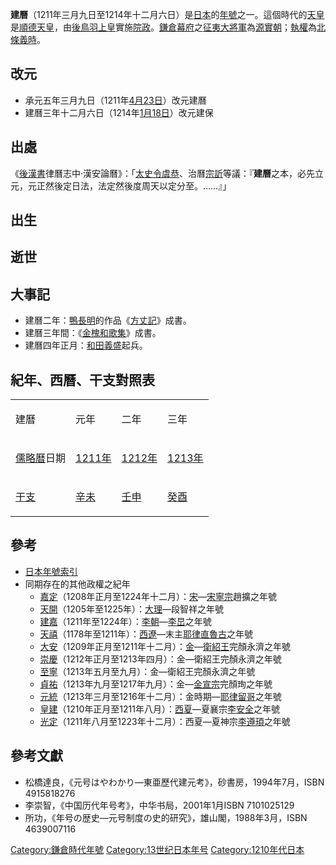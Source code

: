 {{japanese|japanese=建暦|kana=けんりゃく|romaji=Kenryaku}}

'''建曆'''（1211年三月九日至1214年十二月六日）是[[日本|日本]]的[[年號|年號]]之一。這個時代的[[天皇|天皇]]是[[順德天皇|順德天皇]]，由[[後鳥羽上皇|後鳥羽上皇]]實施[[院政|院政]]。[[鎌倉幕府|鎌倉幕府]]之[[征夷大將軍|征夷大將軍]]為[[源實朝|源實朝]]；[[執權|執權]]為[[北條義時|北條義時]]。

== 改元 ==
*承元五年三月九日（1211年[[4月23日|4月23日]]）改元建曆
*建曆三年十二月六日（1214年[[1月18日|1月18日]]）改元建保

== 出處 ==
《[[後漢書|後漢書]]律曆志中·漢安論曆》：「[[太史令|太史令]][[虞恭|虞恭]]、治曆[[宗訢|宗訢]]等議：『'''建曆'''之本，必先立元，元正然後定日法，法定然後度周天以定分至。……』」

== 出生 ==

== 逝世 ==

== 大事記 ==
*建曆二年：[[鴨長明|鴨長明]]的作品《[[方丈記|方丈記]]》成書。
*建曆三年間：《[[金槐和歌集|金槐和歌集]]》成書。
*建曆四年正月：[[和田義盛|和田義盛]]起兵。

== 紀年、西曆、干支對照表 ==
{| class="wikitable" cellspacing=0 style="text-align:center"
|- style="background-color:#CCCCCC"
|建曆||元年||二年||三年
|-
|[[儒略曆|儒略曆]]日期||[[1211年|1211年]]||[[1212年|1212年]]||[[1213年|1213年]]
|-
|[[干支|干支]]||[[辛未|辛未]]||[[壬申|壬申]]||[[癸酉|癸酉]]
|}

== 參考 ==
*[[日本年號索引|日本年號索引]]
*同期存在的其他政權之紀年
**[[嘉定_(宋寧宗)|嘉定]]（1208年正月至1224年十二月）：[[南宋|宋]]—[[宋寧宗|宋寧宗]]趙擴之年號
**[[天開|天開]]（1205年至1225年）：[[大理國|大理]]—段智祥之年號
**[[建嘉|建嘉]]（1211年至1224年）：[[李朝_(越南)|李朝]]—[[李旵|李旵]]之年號
**[[天禧_(耶律直魯古)|天禧]]（1178年至1211年）：[[西遼|西遼]]—末主[[耶律直魯古|耶律直魯古]]之年號
**[[大安_(衛紹王)|大安]]（1209年正月至1211年十二月）：[[金朝|金]]—[[衛紹王|衛紹王]]完顏永濟之年號
**[[崇慶|崇慶]]（1212年正月至1213年四月）：金—衛紹王完顏永濟之年號
**[[至寧|至寧]]（1213年五月至九月）：金—衛紹王完顏永濟之年號
**[[貞祐|貞祐]]（1213年九月至1217年九月）：金—[[金宣宗|金宣宗]]完顏珣之年號
**[[元統_(耶律留哥)|元統]]（1213年三月至1216年十二月）：金時期—[[耶律留哥|耶律留哥]]之年號
**[[皇建_(李安全)|皇建]]（1210年正月至1211年八月）：[[西夏|西夏]]—夏襄宗[[李安全|李安全]]之年號
**[[光定|光定]]（1211年八月至1223年十二月）：西夏—夏神宗[[李遵頊|李遵頊]]之年號

==參考文獻==
*松橋達良，《元号はやわかり—東亜歷代建元考》，砂書房，1994年7月，ISBN 4915818276
*李崇智，《中国历代年号考》，中华书局，2001年1月ISBN 7101025129
*所功，《年号の歴史―元号制度の史的研究》，雄山閣，1988年3月，ISBN 4639007116

{{年号|[[承元|承元]]|[[日本年號|日本年號]]|[[建保|建保]]}}
{{日本元號}}
{{DEFAULTSORT:Kenryaku}}

[[Category:鎌倉時代年號|Category:鎌倉時代年號]]
[[Category:13世纪日本年号|Category:13世纪日本年号]]
[[Category:1210年代日本|Category:1210年代日本]]